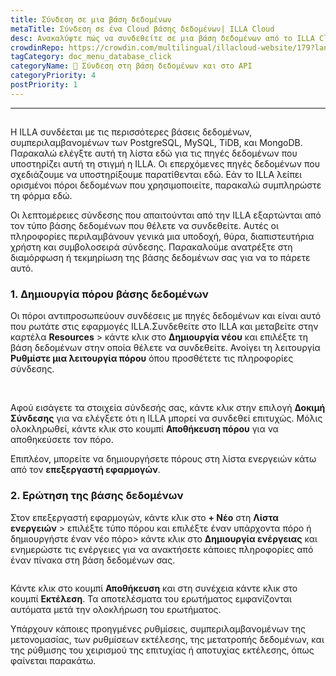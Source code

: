 ```yaml
---
title: Σύνδεση σε μια βάση δεδομένων
metaTitle: Σύνδεση σε ένα Cloud βάσης δεδομένων| ILLA Cloud
desc: Ανακαλύψτε πώς να συνδεθείτε σε μια βάση δεδομένων από το ILLA Cloud και αποκτήστε πρόσβαση σε δεδομένα από PostgreSQL, MySQL, TiDB και MongoDB στις εφαρμογές σας.
crowdinRepo: https://crowdin.com/multilingual/illacloud-website/179?languages=el&filter=basic&value=0
tagCategory: doc_menu_database_click
categoryName: 📲 Σύνδεση στη βάση δεδομένων και στο API
categoryPriority: 4
postPriority: 1
---
```


* * *

## <h2 hidden>Σύνδεση σε βάση δεδομένων</h2>

Η ILLA συνδέεται με τις περισσότερες βάσεις δεδομένων, συμπεριλαμβανομένων των PostgreSQL, MySQL, TiDB, και MongoDB. Παρακαλώ ελέγξτε αυτή τη λίστα εδώ για τις πηγές δεδομένων που υποστηρίζει αυτή τη στιγμή η ILLA. Οι επερχόμενες πηγές δεδομένων που σχεδιάζουμε να υποστηρίξουμε παρατίθενται εδώ. Εάν το ILLA λείπει ορισμένοι πόροι δεδομένων που χρησιμοποιείτε, παρακαλώ συμπληρώστε τη φόρμα εδώ.

Οι λεπτομέρειες σύνδεσης που απαιτούνται από την ILLA εξαρτώνται από τον τύπο βάσης δεδομένων που θέλετε να συνδεθείτε. Αυτές οι πληροφορίες περιλαμβάνουν γενικά μια υποδοχή, θύρα, διαπιστευτήρια χρήστη και συμβολοσειρά σύνδεσης. Παρακαλούμε ανατρέξτε στη διαμόρφωση ή τεκμηρίωση της βάσης δεδομένων σας για να το πάρετε αυτό.

### 1.  Δημιουργία πόρου βάσης δεδομένων

Οι πόροι αντιπροσωπεύουν συνδέσεις με πηγές δεδομένων και είναι αυτό που ρωτάτε στις εφαρμογές ILLA.Συνδεθείτε στο ILLA και μεταβείτε στην καρτέλα **Resources** > κάντε κλικ στο **Δημιουργία νέου** και επιλέξτε τη βάση δεδομένων στην οποία θέλετε να συνδεθείτε. Ανοίγει τη λειτουργία **Ρυθμίστε μια λειτουργία πόρου** όπου προσθέτετε τις πληροφορίες σύνδεσης.

<img
  src='https://cdn.illacloud.com/official-website/img/docs/connect/connect-database/resources.png'
  alt=""
/>
<img
  src='https://cdn.illacloud.com/official-website/img/docs/connect/connect-database/config.png'
  alt=""
/>

Αφού εισάγετε τα στοιχεία σύνδεσής σας, κάντε κλικ στην επιλογή **Δοκιμή Σύνδεσης** για να ελέγξετε ότι η ILLA μπορεί να συνδεθεί επιτυχώς. Μόλις ολοκληρωθεί, κάντε κλικ στο κουμπί **Αποθήκευση πόρου** για να αποθηκεύσετε τον πόρο.

Επιπλέον, μπορείτε να δημιουργήσετε πόρους στη λίστα ενεργειών κάτω από τον **επεξεργαστή εφαρμογών**.

### 2.  Ερώτηση της βάσης δεδομένων

Στον επεξεργαστή εφαρμογών, κάντε κλικ στο **+ Νέο** στη **Λίστα ενεργειών** > επιλέξτε τύπο πόρου και επιλέξτε έναν υπάρχοντα πόρο ή δημιουργήστε έναν νέο πόρο> κάντε κλικ στο **Δημιουργία ενέργειας** και ενημερώστε τις ενέργειες για να ανακτήσετε κάποιες πληροφορίες από έναν πίνακα στη βάση δεδομένων σας.

<img
  src='https://cdn.illacloud.com/official-website/img/docs/connect/connect-database/action.png'
  alt=""
/>

Κάντε κλικ στο κουμπί **Αποθήκευση** και στη συνέχεια κάντε κλικ στο κουμπί **Εκτέλεση**. Τα αποτελέσματα του ερωτήματος εμφανίζονται αυτόματα μετά την ολοκλήρωση του ερωτήματος.

Υπάρχουν κάποιες προηγμένες ρυθμίσεις, συμπεριλαμβανομένων της μετονομασίας, των ρυθμίσεων εκτέλεσης, της μετατροπής δεδομένων, και της ρύθμισης του χειρισμού της επιτυχίας ή αποτυχίας εκτέλεσης, όπως φαίνεται παρακάτω.

<img
  src='https://cdn.illacloud.com/official-website/img/docs/connect/connect-database/run.png'
  alt=""
/>
